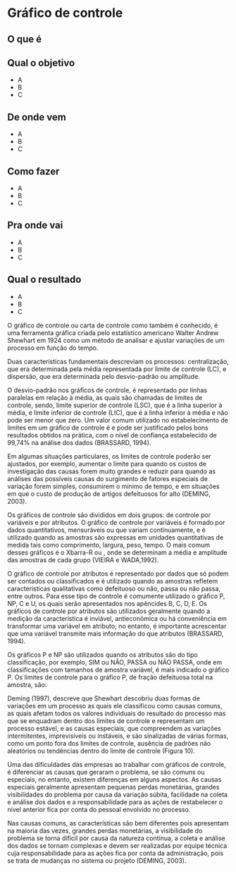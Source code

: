 # Gráfico de controle

## O que é {-}

## Qual o objetivo {-}

- A
- B
- C

## De onde vem {-}

- A
- B
- C

## Como fazer {-}

- A
- B
- C

## Pra onde vai {-}

- A
- B
- C

## Qual o resultado {-}

- A
- B
- C


O gráfico de controle ou carta de controle como também é conhecido, é uma ferramenta gráfica criada pelo estatístico americano Walter Andrew Shewhart em 1924 como um método de analisar e ajustar variações de um processo em função do tempo. 

Duas características fundamentais descreviam os processos: centralização, que era determinada pela média representada por limite de controle (LC), e dispersão, que era determinada pelo desvio-padrão ou amplitude.

O desvio-padrão nos gráficos de controle, é representado por linhas paralelas em relação à média, as quais são chamadas de limites de controle, sendo, limite superior de controle (LSC), que é a linha superior à média, e limite inferior de controle (LIC), que é a linha inferior à média e não pode ser menor que zero. Um valor comum utilizado no estabelecimento de limites em um gráfico de controle é  e pode ser justificado pelos bons resultados obtidos na prática, com o nível de confiança estabelecido de 99,74% na análise dos dados (BRASSARD, 1994).

Em algumas situações particulares, os limites de controle poderão ser ajustados, por exemplo, aumentar o limite para   quando os custos de investigação das causas forem muito grandes e reduzir para   quando as análises das possíveis causas do surgimento de fatores especiais de variação forem simples, consumirem o mínimo de tempo, e em situações em que o custo de produção de artigos defeituosos for alto (DEMING, 2003).

Os gráficos de controle são divididos em dois grupos: de controle por variáveis e por atributos. O gráfico de controle por variáveis é formado por dados quantitativos, mensuráveis ou que variam continuamente, e é utilizado quando as amostras são expressas em unidades quantitativas de medida tais como comprimento, largura, peso, tempo. O mais comum desses gráficos é o Xbarra-R ou  , onde se determinam a média e amplitude das amostras de cada grupo (VIEIRA e WADA,1992).

O gráfico de controle por atributos é representado por dados que só podem ser contados ou classificados e é utilizado quando as amostras refletem características qualitativas como defeituoso ou não, passa ou não passa, entre outros. Para esse tipo de controle é comumente utilizado o gráfico P, NP, C e U, os quais serão apresentados nos apêncides B, C, D, E. Os gráficos de controle por atributos são utilizados geralmente quando a medição da característica é inviável, antieconômica ou há conveniência em transformar uma variável em atributo; no entanto, é importante acrescentar que uma variável transmite mais informação do que atributos (BRASSARD, 1994).

Os gráficos P e NP são utilizados quando os atributos são do tipo classificação, por exemplo, SIM ou NÃO, PASSA ou NÃO PASSA, onde em classificações com tamanhos de amostra variável, é mais indicado o gráfico P.
Os limites de controle para o gráfico P, de fração defeituosa total na
amostra, são:
 
Deming (1997), descreve que Shewhart descobriu duas formas de variações em um processo as quais ele classificou como causas comuns, as quais afetam todos os valores individuais do resultado do processo mas que se enquadram dentro dos limites de controle e representam um processo estável, e as causas especiais, que compreendem as variações intermitentes, imprevisíveis ou instáveis, e são sinalizadas de várias formas, como um ponto fora dos limites de controle, ausência de padrões não aleatórios ou tendências dentro do limite de controle (Figura 10).
 

Uma das dificuldades das empresas ao trabalhar com gráficos de controle, é diferenciar as causas que geraram o problema, se são comuns ou especiais, no entanto, existem diferenças em alguns aspectos. As causas especiais geralmente apresentam pequenas perdas monetárias, grandes visibilidades do problema por causa da variação súbita, facilidade na coleta e análise dos dados e a responsabilidade para as ações de restabelecer o nível anterior fica por conta do pessoal envolvido no processo. 

Nas causas comuns, as características são bem diferentes pois apresentam na maioria das vezes, grandes perdas monetárias, a visibilidade do problema se torna difícil por causa da natureza contínua, a coleta e análise dos dados se tornam complexas e devem ser realizadas por equipe técnica cuja responsabilidade para as ações fica por conta da administração, pois se trata de mudanças no sistema ou projeto (DEMING, 2003).
